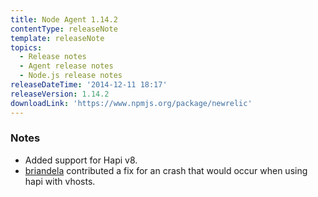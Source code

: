 ```yaml
---
title: Node Agent 1.14.2
contentType: releaseNote
template: releaseNote
topics:
  - Release notes
  - Agent release notes
  - Node.js release notes
releaseDateTime: '2014-12-11 18:17'
releaseVersion: 1.14.2
downloadLink: 'https://www.npmjs.org/package/newrelic'
---
```


### Notes

* Added support for Hapi v8.
* [briandela](https://github.com/briandela) contributed a fix for an crash that would occur when using hapi with vhosts.
